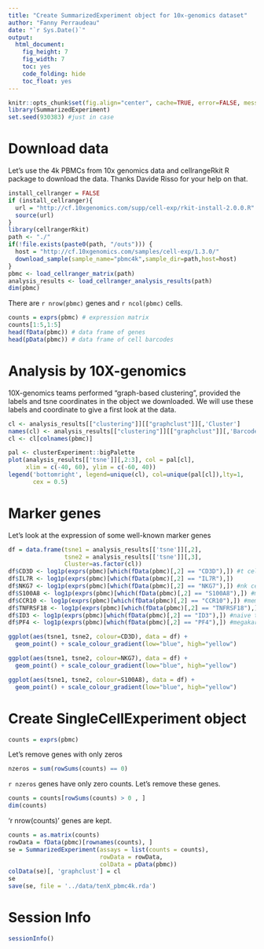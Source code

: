 ```yaml
---
title: "Create SummarizedExperiment object for 10x-genomics dataset"
author: "Fanny Perraudeau"
date: "`r Sys.Date()`"
output: 
  html_document: 
    fig_height: 7
    fig_width: 7
    toc: yes
    code_folding: hide
    toc_float: yes
---
```


```r
knitr::opts_chunk$set(fig.align="center", cache=TRUE, error=FALSE, message=FALSE, warning=TRUE)
library(SummarizedExperiment)
set.seed(930383) #just in case
```

# Download data

Let's use the 4k PBMCs from 10x genomics data and cellrangeRkit R package to download the data. Thanks Davide Risso for your help on that.

```r
install_cellranger = FALSE
if (install_cellranger){
  url = "http://cf.10xgenomics.com/supp/cell-exp/rkit-install-2.0.0.R"
  source(url)
}
library(cellrangerRkit)
path <- "./"
if(!file.exists(paste0(path, "/outs"))) {
  host = "http://cf.10xgenomics.com/samples/cell-exp/1.3.0/"
  download_sample(sample_name="pbmc4k",sample_dir=path,host=host)
}
pbmc <- load_cellranger_matrix(path)
analysis_results <- load_cellranger_analysis_results(path)
dim(pbmc)
```

There are `r nrow(pbmc)` genes and `r ncol(pbmc)` cells.

```r
counts = exprs(pbmc) # expression matrix
counts[1:5,1:5]
head(fData(pbmc)) # data frame of genes
head(pData(pbmc)) # data frame of cell barcodes
```

# Analysis by 10X-genomics

10X-genomics teams performed "graph-based clustering", provided the labels and tsne coordinates in the object we downloaded. We will use these labels and coordinate to give a first look at the data.

```r
cl <- analysis_results[["clustering"]][["graphclust"]][,'Cluster']
names(cl) <- analysis_results[["clustering"]][["graphclust"]][,'Barcode']
cl <- cl[colnames(pbmc)]
```

```r
pal <- clusterExperiment::bigPalette
plot(analysis_results[['tsne']][,2:3], col = pal[cl],
     xlim = c(-40, 60), ylim = c(-60, 40))
legend('bottomright', legend=unique(cl), col=unique(pal[cl]),lty=1, 
       cex = 0.5)
```

# Marker genes
Let's look at the expression of some well-known marker genes 
```r
df = data.frame(tsne1 = analysis_results[['tsne']][,2],
                tsne2 = analysis_results[['tsne']][,3],
                Cluster=as.factor(cl))
df$CD3D <- log1p(exprs(pbmc)[which(fData(pbmc)[,2] == "CD3D"),]) #t cell
df$IL7R <- log1p(exprs(pbmc)[which(fData(pbmc)[,2] == "IL7R"),]) 
df$NKG7 <- log1p(exprs(pbmc)[which(fData(pbmc)[,2] == "NKG7"),]) #nk cells
df$S100A8 <- log1p(exprs(pbmc)[which(fData(pbmc)[,2] == "S100A8"),]) #myeloid cells
df$CCR10 <- log1p(exprs(pbmc)[which(fData(pbmc)[,2] == "CCR10"),]) #mem t cells
df$TNFRSF18 <- log1p(exprs(pbmc)[which(fData(pbmc)[,2] == "TNFRSF18"),]) #reg t cells
df$ID3 <- log1p(exprs(pbmc)[which(fData(pbmc)[,2] == "ID3"),]) #naive t cells
df$PF4 <- log1p(exprs(pbmc)[which(fData(pbmc)[,2] == "PF4"),]) #megakaryocytes

ggplot(aes(tsne1, tsne2, colour=CD3D), data = df) + 
  geom_point() + scale_colour_gradient(low="blue", high="yellow")

ggplot(aes(tsne1, tsne2, colour=NKG7), data = df) + 
  geom_point() + scale_colour_gradient(low="blue", high="yellow")

ggplot(aes(tsne1, tsne2, colour=S100A8), data = df) + 
  geom_point() + scale_colour_gradient(low="blue", high="yellow")
```

# Create SingleCellExperiment object

```r
counts = exprs(pbmc)
```

Let's remove genes with only zeros 
```r
nzeros = sum(rowSums(counts) == 0)
```
`r nzeros` genes have only zero counts. Let's remove these genes.

```r
counts = counts[rowSums(counts) > 0 , ]
dim(counts)
```

'r nrow(counts)' genes are kept.

```r
counts = as.matrix(counts)
rowData = fData(pbmc)[rownames(counts), ]
se = SummarizedExperiment(assays = list(counts = counts),
                          rowData = rowData,
                          colData = pData(pbmc))
colData(se)[, 'graphclust'] = cl
se
save(se, file = '../data/tenX_pbmc4k.rda')
```

# Session Info

```r
sessionInfo()
```


